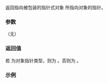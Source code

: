 {{cpp/experimental/propagate_const/title|get}}
{{cpp/experimental/lib extensions 2/propagate_const/navbar}}
{{dcl begin}}
{{dcl| since=libfund_ts_2 | 1=
constexpr element_type* get();
}}
{{dcl| since=libfund_ts_2 | 1=
constexpr const element_type* get() const;
}}
{{dcl end}}

返回指向被包装的指针式对象 {{tt|t_}} 所指向对象的指针。

===参数===
（无）

===返回值===
若 {{tt|T}} 为对象指针类型，则为 {{c|t_}}。否则为 {{c|t_.get()}}。

===示例===
{{example |
 | code=
 | output=
}}

{{langlinks|en}}